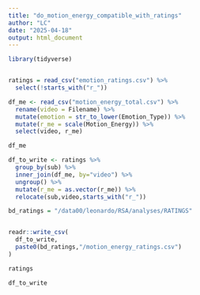 ```yaml
---
title: "do_motion_energy_compatible_with_ratings"
author: "LC"
date: "2025-04-18"
output: html_document
---
```


```r
library(tidyverse)


ratings = read_csv("emotion_ratings.csv") %>% 
  select(!starts_with("r_"))

df_me <- read_csv("motion_energy_total.csv") %>%
  rename(video = Filename) %>%
  mutate(emotion = str_to_lower(Emotion_Type)) %>%
  mutate(r_me = scale(Motion_Energy)) %>% 
  select(video, r_me)

df_me
```




```r

df_to_write <- ratings %>% 
  group_by(sub) %>% 
  inner_join(df_me, by="video") %>% 
  ungroup() %>% 
  mutate(r_me = as.vector(r_me)) %>% 
  relocate(sub,video,starts_with("r_"))

bd_ratings = "/data00/leonardo/RSA/analyses/RATINGS"


readr::write_csv(
  df_to_write,
  paste0(bd_ratings,"/motion_energy_ratings.csv")
)

```


```r
ratings
```

```r
df_to_write
```

